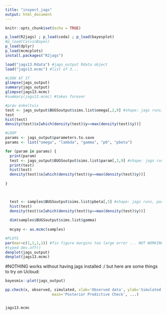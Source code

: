 ```yaml
---
title: "inspect_jags"
output: html_document
---
```


```r
knitr::opts_chunk$set(echo = TRUE)
```

```r
p_load(R2jags) ; p_load(coda) ; p_load(bayesplot)
#p_load(CalvinBayes)
p_load(dplyr)
p_load(mcmcplots)
install.packages("R2jags")
```

```r
load("jags13.Rdata") #jags_output Rdata object
load("jags13.mcmc") #list of 3...
```

```r
#LOOK AT IT
glimpse(jags_output)
summary(jags_output)
glimpse(jags13.mcmc)
#summary(jags13.mcmc) #takes forever

#prøv enkeltvis
test <- jags_output$BUGSoutput$sims.list$omega[,2,9] #shape: jags runs, participant, round
test
hist(test)
density(test)$x[which(density(test)$y==max(density(test)$y))]

#LOOP
params <- jags_output$parameters.to.save
params <- list("omega", "lambda", "gamma", "p0", "pbeta")

for (param in params) {
  print(param)
  test <- jags_output$BUGSoutput$sims.list$param[,2,9] #shape: jags runs, participant, round
  print(test)
  hist(test)
  density(test)$x[which(density(test)$y==max(density(test)$y))]
    
}
  


  test <- samples$BUGSoutput$sims.list$pbeta[,5] #shape: jags runs, participant, round
  hist(test)
  density(test)$x[which(density(test)$y==max(density(test)$y))]
  
  dim(samples$BUGSoutput$sims.list$gamma)
  
  mcyay <- as.mcmc(samples)
```

```r
#PLOTS
par(mar=c(1,1,1,1)) #fix figure margins too large error ... NOT WORKING
#typed dev.off()
denplot(jags_output)
denplot(jags13.mcmc)
```



#NOTHING works without having jags installed :/ but here are some things to try on Ucloud:
```r
bayesmix::plot(jags_output)

pp.check(x, observed, simulated, xlab='Observed data', ylab='Simulated data', 
                     main='Posterior Predictive Check', ...)


jags13.mcmc
```

